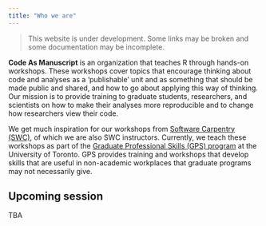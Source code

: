```yaml
---
title: "Who we are"
---
```


> This website is under development. Some links may be broken and some
documentation may be incomplete.

<p class="message"> <strong>Code As Manuscript</strong> is an organization that
teaches R through hands-on workshops. These workshops cover topics that
encourage thinking about code and analyses as a 'publishable' unit and as
something that should be made public and shared, and how to go about applying
this way of thinking. Our mission is to provide training to graduate students,
researchers, and scientists on how to make their analyses more reproducible and
to change how researchers view their code.</p>

We get much inspiration for our workshops from
[Software Carpentry (SWC)](http://software-carpentry.org/), of which
we are also SWC instructors. Currently, we teach these workshops as part of the 
[Graduate Professional Skills (GPS) program](http://www.sgs.utoronto.ca/currentstudents/Pages/Professional-Development.aspx)
at the University of Toronto. GPS provides training and workshops that develop
skills that are useful in non-academic workplaces that graduate programs may not
necessarily give.

## Upcoming session

TBA
